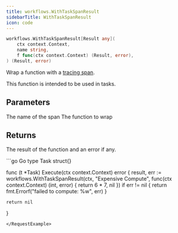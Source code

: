 ```yaml
---
title: workflows.WithTaskSpanResult
sidebarTitle: WithTaskSpanResult
icon: code
---
```


```go
workflows.WithTaskSpanResult[Result any](
    ctx context.Context,
    name string,
    f func(ctx context.Context) (Result, error),
) (Result, error)
```

Wrap a function with a [tracing span](/workflows/observability/tracing).

This function is intended to be used in tasks.

## Parameters

<ParamField path="name" type="string">
  The name of the span
</ParamField>
<ParamField path="f" type="func(context.Context) (Result, error)">
  The function to wrap
</ParamField>

## Returns

The result of the function and an error if any.

<RequestExample>
```go Go
type Task struct{}

func (t *Task) Execute(ctx context.Context) error {
  result, err := workflows.WithTaskSpanResult(ctx, "Expensive Compute", func(ctx context.Context) (int, error) {
		return 6 * 7, nil
	})
  if err != nil {
    return fmt.Errorf("failed to compute: %w", err)
  }

	return nil
}
```
</RequestExample>

